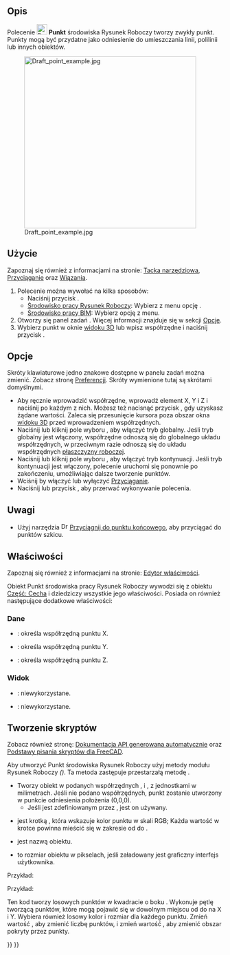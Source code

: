 <languages/>

{{Docnav/pl
|[[Draft_BezCurve/pl|Krzywa Béziera]]
|[[Draft_Facebinder/pl|Łącznik kształtu]]
|[[Draft_Workbench/pl|środowisko pracy Rysunek Roboczy]]
|IconL=Draft_BezCurve.svg 
|IconR=Draft_Facebinder.svg 
|IconC=Workbench_Draft.svg
}}

{{GuiCommand/pl
|Name=Draft Point
|Name/pl=Rysunek Roboczy: Punkt
|MenuLocation=Kreślenie → Punkt<br>Kreślenie 2D → Punkt
|Workbenches=[[Draft_Workbench/pl|Rysunek Roboczy]], [[BIM_Workbench/pl|BIM]]
|Version=0.7
}}

<span id="Description"></span>
==Opis==

Polecenie [[Image:Draft_Point.svg|24px]] '''Punkt''' środowiska Rysunek Roboczy tworzy zwykły punkt. Punkty mogą być przydatne jako odniesienie do umieszczania linii, polilinii lub innych obiektów.

[[Image:Draft_point_example.jpg|400px]]

<span id="Usage"></span>
==Użycie==

Zapoznaj się również z informacjami na stronie: [[Draft_Tray/pl|Tacka narzędziowa]], [[Draft_Snap/pl|Przyciąganie]] oraz [[Draft_Constrain/pl|Wiązania]].

# Polecenie można wywołać na kilka sposobów:
#* Naciśnij przycisk {{Button|[[Image:Draft_Point.svg|16px]] '''Punkt'''}}.
#* [[Draft_Workbench/pl|Środowisko pracy Rysunek Roboczy]]: Wybierz z menu opcję {{MenuCommand|Kreślenie → [[Image:Draft_Point.svg|16px]] Punkt}}.
#* [[BIM_Workbench/pl|Środowisko pracy BIM]]: Wybierz opcję {{MenuCommand|Kreślenie 2D → [[Image:Draft_Point.svg|16px]] Punkt}} z menu.
# Otworzy się panel zadań {{MenuCommand|Punkt}}. Więcej informacji znajduje się w sekcji [[#Opcje|Opcje]].
# Wybierz punkt w oknie [[3D_view/pl|widoku 3D]] lub wpisz współrzędne i naciśnij przycisk {{Button|[[Image:Draft_AddPoint.svg|16px]] Wprowadź punkt}}.

<span id="Options"></span>
==Opcje==

Skróty klawiaturowe jedno znakowe dostępne w panelu zadań można zmienić. Zobacz stronę [[Draft_Preferences/pl|Preferencji]]. Skróty wymienione tutaj są skrótami domyślnymi.

* Aby ręcznie wprowadzić współrzędne, wprowadź element X, Y i Z i naciśnij {{KEY|Enter}} po każdym z nich. Możesz też nacisnąć przycisk {{Button|[[Image:Draft_AddPoint.svg|16px]] Wprowadź punkt}}, gdy uzyskasz żądane wartości. Zaleca się przesunięcie kursora poza obszar okna [[3D_view/pl|widoku 3D]] przed wprowadzeniem współrzędnych.
* Naciśnij {{KEY|G}} lub kliknij pole wyboru {{MenuCommand|Globalnie}}, aby włączyć tryb globalny. Jeśli tryb globalny jest włączony, współrzędne odnoszą się do globalnego układu współrzędnych, w przeciwnym razie odnoszą się do układu współrzędnych [[Draft_SelectPlane/pl|płaszczyzny roboczej]].
* Naciśnij {{KEY|N}} lub kliknij pole wyboru {{MenuCommand|Kontynuuj}}, aby włączyć tryb kontynuacji. Jeśli tryb kontynuacji jest włączony, polecenie uruchomi się ponownie po zakończeniu, umożliwiając dalsze tworzenie punktów.
* Wciśnij {{KEY|S}} by włączyć lub wyłączyć [[Draft_Snap/pl|Przyciąganie]].
* Naciśnij {{KEY|Esc}} lub przycisk {{Button|Zamknij}}, aby przerwać wykonywanie polecenia.

<span id="Notes"></span>
==Uwagi==

* Użyj narzędzia [[Image:Draft_Snap_Endpoint.svg|16px]] [[Draft_Snap_Endpoint/pl|Przyciągnij do punktu końcowego]], aby przyciągać do punktów szkicu.

<span id="Properties"></span>
==Właściwości==

Zapoznaj się również z informacjami na stronie: [[Property_editor/pl|Edytor właściwości]].

Obiekt Punkt środowiska pracy Rysunek Roboczy wywodzi się z obiektu [[Part_Feature/pl|Część: Cecha]] i dziedziczy wszystkie jego właściwości. Posiada on również następujące dodatkowe właściwości:

<span id="Data"></span>
===Dane===

{{TitleProperty|Rysunek Roboczy}}

* {{PropertyData|X|Distance}}: określa współrzędną punktu X.
* {{PropertyData|Y|Distance}}: określa współrzędną punktu Y.
* {{PropertyData|Z|Distance}}: określa współrzędną punktu Z.

<span id="View"></span>
===Widok===

{{TitleProperty|Rysunek Roboczy}}

* {{PropertyView|Wzór|Enumeration|Ukryte}}: niewykorzystane.
* {{PropertyView|Rozmiar wzoru|Float|Ukryte}}: niewykorzystane.

<span id="Scripting"></span>
==Tworzenie skryptów==

Zobacz również stronę: [https://freecad.github.io/SourceDoc/ Dokumentacja API generowana automatycznie] oraz [[FreeCAD_Scripting_Basics/pl|Podstawy pisania skryptów dla FreeCAD]].

Aby utworzyć Punkt środowiska Rysunek Roboczy użyj metody {{incode|make_point}} modułu Rysunek Roboczy ''({{Version/pl|0.19}})''. Ta metoda zastępuje przestarzałą metodę {{incode|makePoint}}.

{{Code|code=
point = make_point(X=0, Y=0, Z=0, color=None, name="Point", point_size=5)
point = make_point(point, Y=0, Z=0, color=None, name="Point", point_size=5)
}}

* Tworzy obiekt {{incode|point}} w podanych współrzędnych {{incode|X}}, {{incode|Y}} i {{incode|Z}}, z jednostkami w milimetrach. Jeśli nie podano współrzędnych, punkt zostanie utworzony w punkcie odniesienia położenia (0,0,0).
** Jeśli {{incode|X}} jest {{incode|point}} zdefiniowanym przez {{incode|FreeCAD.Vector}}, jest on używany.
* {{incode|color}} jest krotką {{incode|(R, G, B)}}, która wskazuje kolor punktu w skali RGB; Każda wartość w krotce powinna mieścić się w zakresie od {{incode|0}} do {{incode|1}}.
* {{incode|name}} jest nazwą obiektu.
* {{incode|point_size}} to rozmiar obiektu w pikselach, jeśli załadowany jest graficzny interfejs użytkownika.

Przykład:

{{Code|code=
import FreeCAD as App
import Draft

doc = App.newDocument()

point1 = Draft.make_point(1600, 1400, 0)

p2 = App.Vector(-3200, 1800, 0)
point2 = Draft.make_point(p2, color=(0.5, 0.3, 0.6), point_size=10)

doc.recompute()
}}

Przykład:

Ten kod tworzy {{incode|N}} losowych punktów w kwadracie o boku {{incode|2L}}. Wykonuje pętlę tworzącą {{incode|N}} punktów, które mogą pojawić się w dowolnym miejscu od {{incode|-L}} do {{incode|+L}} na X i Y. Wybiera również losowy kolor i rozmiar dla każdego punktu. Zmień wartość {{incode|N}}, aby zmienić liczbę punktów, i zmień wartość {{incode|L}}, aby zmienić obszar pokryty przez punkty.

{{Code|code=
import random
import FreeCAD as App
import Draft

doc = App.newDocument()

L = 1000
centered = App.Placement(App.Vector(-L, -L, 0), App.Rotation())
rectangle = Draft.make_rectangle(2*L, 2*L, placement=centered)

N = 10
for i in range(N):
    x = 2*L*random.random() - L
    y = 2*L*random.random() - L
    z = 0
    r = random.random()
    g = random.random()
    b = random.random()
    size = 15*random.random() + 5
    Draft.make_point(x, y, z, color=(r, g, b), point_size=size)

doc.recompute()
}}


{{Docnav/pl
|[[Draft_BezCurve/pl|Krzywa Béziera]]
|[[Draft_Facebinder/pl|Łącznik kształtu]]
|[[Draft_Workbench/pl|środowisko pracy Rysunek Roboczy]]
|IconL=Draft_BezCurve.svg 
|IconR=Draft_Facebinder.svg 
|IconC=Workbench_Draft.svg
}}

{{Draft Tools navi{{#translation:}}}}
{{Userdocnavi{{#translation:}}}}